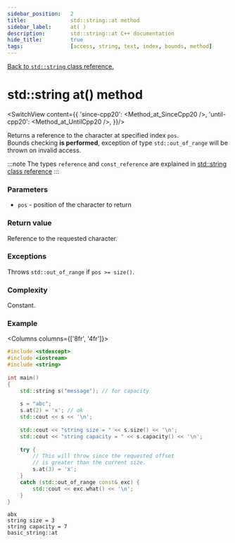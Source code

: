 ```yaml
---
sidebar_position:	2
title:				std::string::at method
sidebar_label:		at( )
description:		std::string::at C++ documentation
hide_title:			true
tags:				[access, string, text, index, bounds, method]
---
```


[Back to `std::string` class reference.](..)

# std::string at() method


<!----------------- Codes ---------------------->

<!-- at() -->

<SwitchView content={{
		'since-cpp20': <Method_at_SinceCpp20 />,
		'until-cpp20': <Method_at_UntilCpp20 />,
	}}/>

Returns a reference to the character at specified index `pos`.  
Bounds checking **is performed**, exception of type `std::out_of_range` will be thrown on invalid access.

:::note
The types `reference` and `const_reference` are explained in
[std::string class reference](../#type-names)
:::

### Parameters

- `pos` - position of the character to return

### Return value

Reference to the requested character.

### Exceptions

Throws `std::out_of_range` if `pos >= size()`.

### Complexity

Constant.

### Example

<Columns columns={['8fr', '4fr']}>
<div>

```cpp
#include <stdexcept>
#include <iostream>
#include <string>
 
int main()
{
    std::string s("message"); // for capacity
 
    s = "abc";
    s.at(2) = 'x'; // ok
    std::cout << s << '\n';
 
    std::cout << "string size = " << s.size() << '\n';
    std::cout << "string capacity = " << s.capacity() << '\n';
 
    try {
        // This will throw since the requested offset
		// is greater than the current size.
        s.at(3) = 'x';
    }
    catch (std::out_of_range const& exc) {
        std::cout << exc.what() << '\n';
    }
}
```

</div>
<div>

```plaintext title="Possible output"
abx
string size = 3
string capacity = 7
basic_string::at
```

</div>
</Columns>